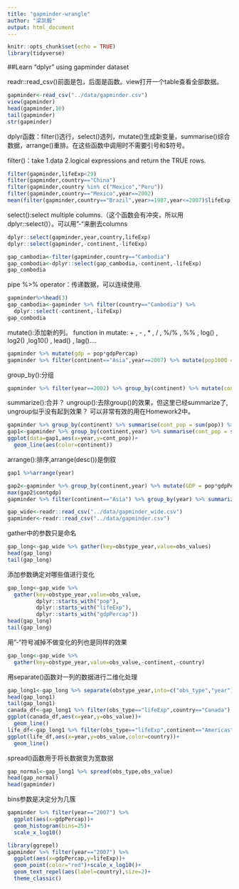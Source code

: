 ```yaml
---
title: "gapminder-wrangle"
author: "梁凯毅"
output: html_document
---
```


```r
knitr::opts_chunk$set(echo = TRUE)
library(tidyverse)
```

##Learn "dplyr" using gapminder dataset

readr::read_csv()前面是包，后面是函数。view打开一个table查看全部数据。

```r
gapminder<-read_csv("../data/gapminder.csv")
view(gapminder)
head(gapminder,10)
tail(gapminder)
str(gapminder)
```

dplyr函数：filter()选行，select()选列，mutate()生成新变量，summarise()综合数据，arrange()重排。在这些函数中调用时不需要引号和$符号。

filter()：take 1.data 2.logical expressions and return the TRUE rows.
```r
filter(gapminder,lifeExp<29)
filter(gapminder,country=="China")
filter(gapminder,country %in% c("Mexico","Peru"))
filter(gapminder,country=="Mexico",year==2002)
mean(filter(gapminder,country=="Brazil",year>=1987,year<=2007)$lifeExp)
```

select():select multiple columns.（这个函数会有冲突，所以用dplyr::select()）。可以用"-"来删去columns
```r
dplyr::select(gapminder,year,country,lifeExp)
dplyr::select(gapminder,-continent,-lifeExp)
```

```r
gap_cambodia<-filter(gapminder,country=="Cambodia")
gap_combodia<-dplyr::select(gap_cambodia,-continent,-lifeExp)
gap_combodia
```

pipe %>% operator：传递数据，可以连续使用.
```r
gapminder%>%head(3)
gap_cambodia<-gapminder %>% filter(country=="Cambodia") %>%
  dplyr::select(-continent,-lifeExp)
gap_combodia
```

mutate():添加新的列。
function in mutate: + , - , * , / , %/% , %% , log() , log2() ,log10() , lead() , lag()....
```r
gapminder %>% mutate(gdp = pop*gdpPercap)
gapminder %>% filter(continent=="Asia",year==2007) %>% mutate(pop1000 = pop/1000)
```

group_by():分组
```r
gapminder %>% filter(year==2002) %>% group_by(continent) %>% mutate(cont_pop=sum(pop))
```

summarize():合并？
ungroup():去除group()的效果，但这里已经summarize了, ungroup似乎没有起到效果？
可以非常有效的用在Homework2中。
```r
gapminder %>% group_by(continent) %>% summarise(cont_pop = sum(pop)) %>% ungroup()
gap1<-gapminder %>% group_by(continent,year) %>% summarise(cont_pop = sum(pop))
ggplot(data=gap1,aes(x=year,y=cont_pop))+
  geom_line(aes(color=continent))
```


arrange():排序,arrange(desc())是倒叙
```r
gap1 %>%arrange(year)
```

```r
gap2<-gapminder %>% group_by(continent,year) %>% mutate(GDP = pop*gdpPercap) %>% summarize(contgdp = sum(GDP)) 
max(gap2$contgdp)
gapminder %>% filter(continent=="Asia") %>% group_by(year) %>% summarize(maxlife = max(lifeExp)) %>% arrange(desc(year))
```



```r
gap_wide<-readr::read_csv("../data/gapminder_wide.csv")
gapminder<-readr::read_csv("../data/gapminder.csv")
```
gather中的参数只是命名
```r
gap_long<-gap_wide %>% gather(key=obstype_year,value=obs_values)
head(gap_long)
tail(gap_long)
```

添加参数确定对哪些值进行变化
```r
gap_long<-gap_wide %>% 
  gather(key=obstype_year,value=obs_value,
         dplyr::starts_with("pop"),
         dplyr::starts_with("lifeExp"),
         dplyr::starts_with("gdpPercap"))
head(gap_long)
tail(gap_long)
```

用"-"符号减掉不做变化的列也是同样的效果
```r
gap_long<-gap_wide %>% 
  gather(key=obstype_year,value=obs_value,-continent,-country)
```

用separate()函数对一列的数据进行二维化处理
```r
gap_long1<-gap_long %>% separate(obstype_year,into=c("obs_type","year"),sep="_",convert=TRUE)
head(gap_long1)
tail(gap_long1)
canada_df<-gap_long1 %>% filter(obs_type=="lifeExp",country=="Canada")
ggplot(canada_df,aes(x=year,y=obs_value))+
  geom_line()
life_df<-gap_long1 %>% filter(obs_type=="lifeExp",continent=="Americas")
ggplot(life_df,aes(x=year,y=obs_value,color=country))+
  geom_line()
```

spread()函数用于将长数据变为宽数据
```r
gap_normal<-gap_long1 %>% spread(obs_type,obs_value)
head(gap_normal)
head(gapminder)
```

bins参数是决定分为几簇
```r
gapminder %>% filter(year=="2007") %>%
  ggplot(aes(x=gdpPercap))+
  geom_histogram(bins=25)+
  scale_x_log10()

library(ggrepel)
gapminder %>% filter(year=="2007") %>%
  ggplot(aes(x=gdpPercap,y=lifeExp))+
  geom_point(color="red")+scale_x_log10()+
  geom_text_repel(aes(label=country),size=2)+
  theme_classic()
```














